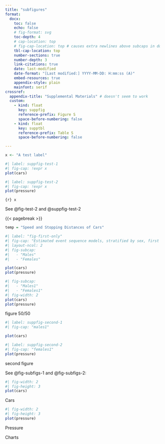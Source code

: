 ```yaml
---
title: "subfigures"
format: 
  docx:
    toc: false
    echo: false
    # fig-format: svg
    toc-depth: 4
    # cap-location: top
    # fig-cap-location: top # causes extra newlines above subcaps in docx
    tbl-cap-location: top
    number-sections: true
    number-depth: 3
    link-citations: true
    date: last-modified
    date-format: "[Last modified:] YYYY-MM-DD: H:mm:ss (A)"
    embed-resources: true
    appendix-style: plain
    mainfont: serif
crossref:
  appendix-title: "Supplemental Materials" # doesn't seem to work
  custom:
    - kind: float
      key: suppfig
      reference-prefix: Figure S
      space-before-numbering: false
    - kind: float
      key: supptbl
      reference-prefix: Table S
      space-before-numbering: false

---
```


```r
x <- "A test label"
```

::::: {#suppfig-test layout="[[ 50, 50 ]]"}

```r
#| label: suppfig-test-1
#| fig-cap: !expr x
plot(cars)
```


```r
#| label: suppfig-test-2
#| fig-cap: !expr x
plot(pressure)
```

`{r} x`

:::::

See @fig-test-2 and @suppfig-test-2

{{< pagebreak >}}

```r
temp = "Speed and Stopping Distances of Cars"
```

```r
#| label: "fig-first-only"
#| fig-cap: "Estimated event sequence models, stratified by sex, first visits only"
#| layout-ncol: 2
#| fig-subcap:
#|   - "Males"
#|   - "Females"

plot(cars)
plot(pressure)
```

::: {#fig-first-only layout="[[ 50, 50 ]]" layout-ncol="2"}

```r
#| fig-subcap:
#|   - "Males1"
#|   - "Females1"
#| fig-width: 2
plot(cars)
plot(pressure)
```

figure 50/50

:::


::: {#suppfig-second layout="[[ 50, 50 ]]"}

```r
#| label: suppfig-second-1
#| fig-cap: "males1"

plot(cars)
```

```r
#| label: suppfig-second-2
#| fig-cap: "females1"
plot(pressure)
```

second figure

:::

See @fig-subfigs-1 and @fig-subfigs-2:

::: {#fig-subfigs layout="[[ 50, 50 ]]"}

:::: {#fig-subfigs-1}

```r
#| fig-width: 2
#| fig-height: 3
plot(cars)
```

Cars

::::

:::: {#fig-subfigs-2}

```r
#| fig-width: 2
#| fig-height: 3
plot(pressure)
```

Pressure

::::
Charts

:::